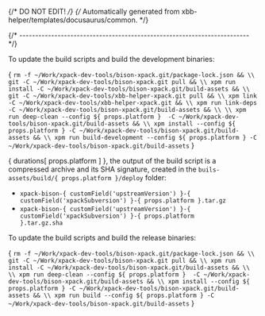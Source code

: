 {/* DO NOT EDIT! */}
{/* Automatically generated from xbb-helper/templates/docusaurus/common. */}




{/* ------------------------------------------------------------------------ */}

To update the build scripts and build the development binaries:

<CodeBlock language="sh"> {
`rm -f ~/Work/xpack-dev-tools/bison-xpack.git/package-lock.json && \\
git -C ~/Work/xpack-dev-tools/bison-xpack.git pull && \\
xpm run install -C ~/Work/xpack-dev-tools/bison-xpack.git/build-assets && \\
git -C ~/Work/xpack-dev-tools/xbb-helper-xpack.git pull && \\
xpm link -C ~/Work/xpack-dev-tools/xbb-helper-xpack.git && \\
xpm run link-deps -C ~/Work/xpack-dev-tools/bison-xpack.git/build-assets && \\
\\
xpm run deep-clean --config ${ props.platform }  -C ~/Work/xpack-dev-tools/bison-xpack.git/build-assets && \\
xpm install --config ${ props.platform } -C ~/Work/xpack-dev-tools/bison-xpack.git/build-assets && \\
xpm run build-development --config ${ props.platform } -C ~/Work/xpack-dev-tools/bison-xpack.git/build-assets`
} </CodeBlock>

{ durations[ props.platform ] }, the output of the build script is a compressed
archive and its SHA signature, created in
the <code>buils-assets/build/{ props.platform }/deploy</code> folder:

* <code>xpack-bison-{ customField('upstreamVersion') }-{ customField('xpackSubversion') }-{ props.platform }.tar.gz</code>
* <code>xpack-bison-{ customField('upstreamVersion') }-{ customField('xpackSubversion') }-{ props.platform }.tar.gz.sha</code>

To update the build scripts and build the release binaries:

<CodeBlock language="sh"> {
`rm -f ~/Work/xpack-dev-tools/bison-xpack.git/package-lock.json && \\
git -C ~/Work/xpack-dev-tools/bison-xpack.git pull && \\
xpm run install -C ~/Work/xpack-dev-tools/bison-xpack.git/build-assets && \\
\\
xpm run deep-clean --config ${ props.platform }  -C ~/Work/xpack-dev-tools/bison-xpack.git/build-assets && \\
xpm install --config ${ props.platform } -C ~/Work/xpack-dev-tools/bison-xpack.git/build-assets && \\
xpm run build --config ${ props.platform } -C ~/Work/xpack-dev-tools/bison-xpack.git/build-assets`
} </CodeBlock>
